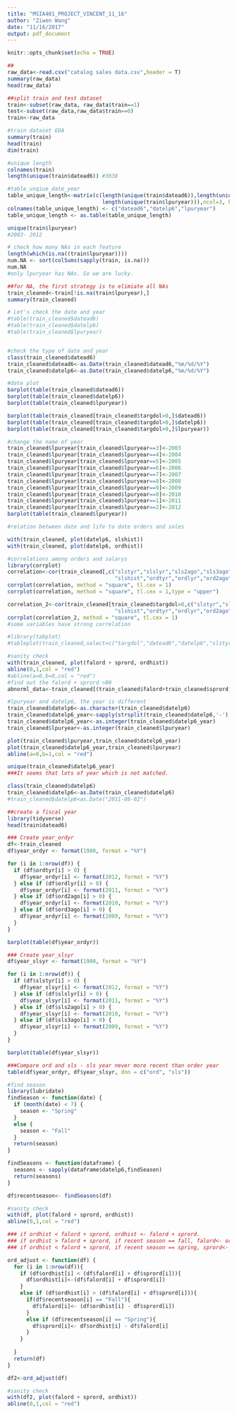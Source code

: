 ```yaml
---
title: "MSIA401_PROJECT_VINCENT_11_16"
author: "Ziwen Wang"
date: "11/16/2017"
output: pdf_document
---
```


```r
knitr::opts_chunk$set(echo = TRUE)
```


```r
##
raw_data<-read.csv("catalog sales data.csv",header = T)
summary(raw_data)
head(raw_data)

##split train and test dataset
train<-subset(raw_data, raw_data$train==1)
test<-subset(raw_data,raw_data$train==0)
train<-raw_data

#train dataset EDA
summary(train)
head(train)
dim(train)
```
```r
#unique length
colnames(train)
length(unique(train$datead6)) #3038

#table_unqiue_date_year
table_unique_length<-matrix(c(length(unique(train$datead6)),length(unique(train$datelp6)),
                              length(unique(train$lpuryear))),ncol=3, byrow=TRUE)
colnames(table_unique_length) <- c("datead6","datelp6","lpuryear")
table_unique_length <- as.table(table_unique_length)

unique(train$lpuryear)
#2003- 2012

# check how many NAs in each feature
length(which(is.na((train$lpuryear))))
num.NA <- sort(colSums(sapply(train, is.na)))
num.NA
#only lpuryear has NAs. So we are lucky.

##for NA, the first strategy is to elimiate all NAs
train_cleaned<-train[!is.na(train$lpuryear),]
summary(train_cleaned)
```
```r
# Let's check the date and year
#table(train_cleaned$datead6)
#table(train_cleaned$datelp6)
#table(train_cleaned$lpuryear)


#check the type of date and year
class(train_cleaned$datead6)
train_cleaned$datead6<-as.Date(train_cleaned$datead6,"%m/%d/%Y")
train_cleaned$datelp6<-as.Date(train_cleaned$datelp6,"%m/%d/%Y")
```
```r

#date plot
barplot(table(train_cleaned$datead6))
barplot(table(train_cleaned$datelp6))
barplot(table(train_cleaned$lpuryear))

barplot(table(train_cleaned[train_cleaned$targdol>0,]$datead6))
barplot(table(train_cleaned[train_cleaned$targdol>0,]$datelp6))
barplot(table(train_cleaned[train_cleaned$targdol>0,]$lpuryear))

#change the name of year
train_cleaned$lpuryear[train_cleaned$lpuryear==3]<-2003
train_cleaned$lpuryear[train_cleaned$lpuryear==4]<-2004
train_cleaned$lpuryear[train_cleaned$lpuryear==5]<-2005
train_cleaned$lpuryear[train_cleaned$lpuryear==6]<-2006
train_cleaned$lpuryear[train_cleaned$lpuryear==7]<-2007
train_cleaned$lpuryear[train_cleaned$lpuryear==8]<-2008
train_cleaned$lpuryear[train_cleaned$lpuryear==9]<-2009
train_cleaned$lpuryear[train_cleaned$lpuryear==0]<-2010
train_cleaned$lpuryear[train_cleaned$lpuryear==1]<-2011
train_cleaned$lpuryear[train_cleaned$lpuryear==2]<-2012
barplot(table(train_cleaned$lpuryear))
```
```r
#relation between date and life to date orders and sales

with(train_cleaned, plot(datelp6, slshist))
with(train_cleaned, plot(datelp6, ordhist))

#correlations among orders and salarys
library(corrplot)
correlation<-cor(train_cleaned[,c("slstyr","slslyr","sls2ago","sls3ago", 
                                  "slshist","ordtyr","ordlyr","ord2ago","ord3ago","ordhist","falord","sprord","train" )])
corrplot(correlation, method = "square", tl.cex = 1)
corrplot(correlation, method = "square", tl.cex = 1,type = "upper")

correlation_2<-cor(train_cleaned[train_cleaned$targdol>0,c("slstyr","slslyr","sls2ago","sls3ago", 
                                  "slshist","ordtyr","ordlyr","ord2ago","ord3ago","ordhist","falord","sprord","train" )])
corrplot(correlation_2, method = "square", tl.cex = 1)
#some variables have strong correlation
```


```r
#library(tabplot)
#tableplot(train_cleaned,select=c("targdol","datead6","datelp6","slstyr","slslyr","sls2ago#","sls3ago","slshist","ordtyr","ordlyr","ord2ago","ord3ago","ordhist","falord","sprord","#train" ) )

#sanity check
with(train_cleaned, plot(falord + sprord, ordhist))
abline(0,1,col = "red")
#abline(a=0,b=0,col = "red")
#find out the falord + sprord >80
abnorml_data<-train_cleaned[(train_cleaned$falord+train_cleaned$sprord)>80,]
```
```r
#lpuryear and datelp6, the year is different
train_cleaned$datelp6<-as.character(train_cleaned$datelp6)
train_cleaned$datelp6_year<-sapply(strsplit(train_cleaned$datelp6,'-'),'[[',1)
train_cleaned$datelp6_year<-as.integer(train_cleaned$datelp6_year)
train_cleaned$lpuryear<-as.integer(train_cleaned$lpuryear)

plot(train_cleaned$lpuryear,train_cleaned$datelp6_year)
plot(train_cleaned$datelp6_year,train_cleaned$lpuryear)
abline(a=0,b=1,col = "red")

unique(train_cleaned$datelp6_year)
###It seems that lots of year which is not matched.

class(train_cleaned$datelp6)
train_cleaned$datelp6<-as.Date(train_cleaned$datelp6)
#train_cleaned$datelp6<as.Date("2011-08-02")
```
```r

##create a fiscal year
library(tidyverse)
head(train$datead6)

### Create year_ordyr
df<-train_cleaned
df$year_ordyr <- format(1980, format = "%Y")

for (i in 1:nrow(df)) {
  if (df$ordtyr[i] > 0) {
    df$year_ordyr[i] <- format(2012, format = "%Y")
  } else if (df$ordlyr[i] > 0) {
    df$year_ordyr[i] <- format(2011, format = "%Y")
  } else if (df$ord2ago[i] > 0) {
    df$year_ordyr[i] <- format(2010, format = "%Y")
  } else if (df$ord3ago[i] > 0) {
    df$year_ordyr[i] <- format(2009, format = "%Y")
  }  
}

barplot(table(df$year_ordyr))
```
```r
### Create year_slsyr
df$year_slsyr <- format(1980, format = "%Y")

for (i in 1:nrow(df)) {
  if (df$slstyr[i] > 0) {
    df$year_slsyr[i] <- format(2012, format = "%Y")
  } else if (df$slslyr[i] > 0) {
    df$year_slsyr[i] <- format(2011, format = "%Y")
  } else if (df$sls2ago[i] > 0) {
    df$year_slsyr[i] <- format(2010, format = "%Y")
  } else if (df$sls3ago[i] > 0) {
    df$year_slsyr[i] <- format(2009, format = "%Y")
  }  
}

barplot(table(df$year_slsyr))
```


```r
###Compare ord and sls - sls year never more recent than order year
table(df$year_ordyr, df$year_slsyr, dnn = c("ord", "sls"))
```

```r

#find season
library(lubridate)
findSeason <- function(date) {
  if (month(date) < 7) {
    season <- "Spring"
  }
  else {
    season <- "Fall"
  }
  return(season)
}

findSeasons <- function(dataframe) {
  seasons <- sapply(dataframe$datelp6,findSeason)
  return(seasons)
}

df$recentseason<- findSeasons(df)
```

```r
#sanity check
with(df, plot(falord + sprord, ordhist))
abline(0,1,col = "red")

### if ordhist < falord + sprord, ordhist <- falord + sprord.
### if ordhist > falord + sprord, if recent season == fall, falord<- ordhist - sprord
### if ordhist < falord + sprord, if recent season == spring, sprord<- ordhist - falord

ord_adjust <- function(df) {
  for (i in 1:nrow(df)){
    if (df$ordhist[i] < (df$falord[i] + df$sprord[i])){
      df$ordhist[i]<-(df$falord[i] + df$sprord[i])
    }
    else if (df$ordhist[i] > (df$falord[i] + df$sprord[i])){
      if(df$recentseason[i] == "Fall"){
        df$falord[i]<- (df$ordhist[i] - df$sprord[i])
      }
      else if (df$recentseason[i] == "Spring"){
        df$sprord[i]<- df$ordhist[i] - df$falord[i]
      }
    }
    
  }
  return(df)
}

df2<-ord_adjust(df)
```


```r
#sanity check
with(df2, plot(falord + sprord, ordhist))
abline(0,1,col = "red")
```

